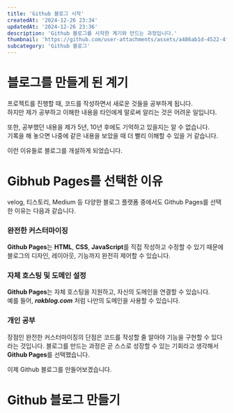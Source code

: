 ```yaml
---
title: 'Github 블로그 시작'
createdAt: '2024-12-26 23:34'
updatedAt: '2024-12-26 23:36'
description: 'Github 블로그를 시작한 계기와 만드는 과정입니다.'
thumbnail: 'https://github.com/user-attachments/assets/a486ab1d-4522-4f4a-be02-fa5c50622f3d'
subcategory: 'Github 블로그'
---
```


# 블로그를 만들게 된 계기

프로젝트를 진행할 때, 코드를 작성하면서 새로운 것들을 공부하게 됩니다.  
하지만 제가 공부하고 이해한 내용을 타인에게 말로써 알리는 것은 어려운 일입니다.

또한, 공부했던 내용을 제가 5년, 10년 후에도 기억하고 있을지는 알 수 없습니다.  
기록을 해 놓으면 나중에 같은 내용을 보았을 때 더 빨리 이해할 수 있을 거 같습니다.

이런 이유들로 블로그를 개설하게 되었습니다.


# Gibhub Pages를 선택한 이유

velog, 티스토리, Medium 등 다양한 블로그 플랫폼 중에서도 Github Pages를 선택한 이유는 다음과 같습니다.


### 완전한 커스터마이징

**Github Pages**는 **HTML**, **CSS**, **JavaScript**를 직접 작성하고 수정할 수 있기 때문에 블로그의 디자인, 레이아웃, 기능까지 완전히 제어할 수 있습니다.  


### 자체 호스팅 및 도메인 설정

**Github Pages**는 자체 호스팅을 지원하고, 자신의 도메인을 연결할 수 있습니다.  
예를 들어, ***rakblog.com*** 처럼 나만의 도메인을 사용할 수 있습니다.


### 개인 공부

장점인 완전한 커스터마이징의 단점은 코드를 작성할 줄 알아야 기능을 구현할 수 있다라는 것입니다.
블로그를 만드는 과정은 곧 스스로 성장할 수 있는 기회라고 생각해서 **Github Pages**를 선택했습니다.

이제 Github 블로그를 만들어보겠습니다.

# Github 블로그 만들기